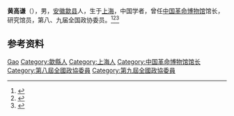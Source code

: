 '''黄高谦'''（{{bd|1931年|5月|2013年|9月|catIdx=Huang}}），男，[[安徽|安徽]][[歙县|歙县]]人，生于[[上海|上海]]，中国学者，曾任[[中国革命博物馆|中国革命博物馆]]馆长，研究馆员，第八、九届全国政协委员。<ref>{{Cite book|title=历届全国政协委员人名辞典|author=|publisher=中国国际广播出版社|year=1996|isbn=9787507813746|location=北京|pages=}}</ref><ref>{{Cite book|title=中华人民共和国职官志|author=何虎生, 李耀东, 向常福主编|publisher=中国社会出版社|year=2003|isbn=9787800883934|location=北京|pages=}}</ref><ref>{{Cite book|title=中国共产党名人录|author=于俊道主编|publisher=四川人民出版社|year=1997|isbn=|location=成都|pages=}}</ref>

== 参考资料 ==
{{reflist}}

{{Authority control}}
{{DEFAULTSORT:Huang}}
[[Category:黄姓|Gao]]
[[Category:歙縣人|Category:歙縣人]]
[[Category:上海人|Category:上海人]]
[[Category:中国革命博物馆馆长|Category:中国革命博物馆馆长]]
[[Category:第八屆全國政協委員|Category:第八屆全國政協委員]]
[[Category:第九屆全國政協委員|Category:第九屆全國政協委員]]

{{中国人物小作品}}